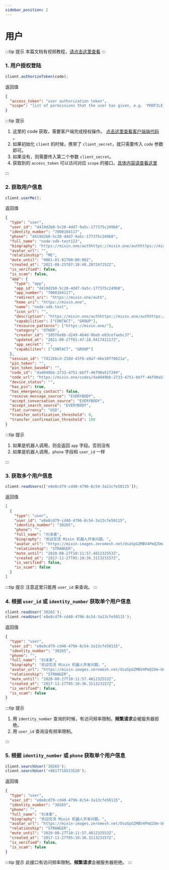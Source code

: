 ```yaml
---
sidebar_position: 2
---
```


# 用户

:::tip 提示
本篇文档有视频教程，[请点击这里查看](https://developers.mixinbots.com/courses/1e276ee9-18fb-42e3-915a-54b049679084/89329795-c5a2-4aa5-ab32-c52cf6649910)
:::

### 1. 用户授权登陆

```js
client.authorizeToken(code);
```

返回值

```json
{
  "access_token": "user authorization token",
  "scope": "list of permissions that the user has given, e.g. 'PROFILE:READ ASSETS:READ'"
}
```

:::tip 提示

1. 这里的 code 获取，需要客户端完成授权操作。 [点击这里查看客户端端代码](/docs/web/user#2-获取授权的-code) 。
2. 如果初始化 `client` 的时候，携带了 `client_secret`，就只需要传入 `code` 参数即可。
3. 如果没有，则需要传入第二个参数 `client_secret`。
4. 获取到的 `access_token` 可以访问对应 `scope` 的接口。[具体内容请查看这里](/docs/server/userWithToken)

:::

### 2. 获取用户信息

```js
client.userMe();
```

返回值

```json
{
  "type": "user",
  "user_id": "d419d2b0-5c20-4dd7-9a5c-177375c249b8",
  "identity_number": "7000104117",
  "phone": "d419d2b0-5c20-4dd7-9a5c-177375c249b8",
  "full_name": "node-sdk-test123",
  "biography": "https://mixin.one/authhttps://mixin.one/authhttps://mixin.one/auth",
  "avatar_url": "",
  "relationship": "ME",
  "mute_until": "0001-01-01T00:00:00Z",
  "created_at": "2021-08-25T07:18:48.207247252Z",
  "is_verified": false,
  "is_scam": false,
  "app": {
    "type": "app",
    "app_id": "d419d2b0-5c20-4dd7-9a5c-177375c249b8",
    "app_number": "7000104117",
    "redirect_uri": "https://mixin.one/auth",
    "home_uri": "https://mixin.one",
    "name": "node-sdk-test",
    "icon_url": "",
    "description": "https://mixin.one/authhttps://mixin.one/authhttps://mixin.one/auth",
    "capabilities": ["CONTACT", "GROUP"],
    "resource_patterns": ["https://mixin.one/"],
    "category": "OTHER",
    "creator_id": "105f6e8b-d249-4b4d-9beb-e03cefaebc37",
    "updated_at": "2021-08-27T01:47:18.941742117Z",
    "app_secret": "",
    "capabilites": ["CONTACT", "GROUP"]
  },
  "session_id": "7412bbcd-218d-43f6-a9a7-46e10ff0021a",
  "pin_token": "",
  "pin_token_base64": "",
  "code_id": "4a4049bb-2733-4751-bbff-46f90a51f204",
  "code_url": "https://mixin.one/codes/4a4049bb-2733-4751-bbff-46f90a51f204",
  "device_status": "",
  "has_pin": true,
  "has_emergency_contact": false,
  "receive_message_source": "EVERYBODY",
  "accept_conversation_source": "EVERYBODY",
  "accept_search_source": "EVERYBODY",
  "fiat_currency": "USD",
  "transfer_notification_threshold": 0,
  "transfer_confirmation_threshold": 100
}
```

:::tip 提示

1. 如果是机器人调用，则会返回 `app` 字段。否则没有
2. 如果是机器人调用，`phone` 字段和 `user_id` 一样

:::

### 3. 获取多个用户信息

```js
client.readUsers(['e8e8cd79-cd40-4796-8c54-3a13cfe50115']);
```

返回值

```json
[
  {
    "type": "user",
    "user_id": "e8e8cd79-cd40-4796-8c54-3a13cfe50115",
    "identity_number": "30265",
    "phone": "",
    "full_name": "刘泽美",
    "biography": "欢迎交流 Mixin 机器人开发问题。",
    "avatar_url": "https://mixin-images.zeromesh.net/OsaSpGZMBV4PmQ2Om-UnDZ-878Bk37heqprakp_Sll6MWM-ciLdUQrvEDIeSF4z3t0sgfXt8Hw4zmDkiR2irag0=s256",
    "relationship": "STRANGER",
    "mute_until": "2020-08-27T10:11:57.481232553Z",
    "created_at": "2017-11-27T05:10:36.311323157Z",
    "is_verified": false,
    "is_scam": false
  }
]
```

:::tip 提示
注意这里只能用 `user_id` 来查询。
:::

### 4. 根据 `user_id` 或 `identity_number` 获取单个用户信息

```js
client.readUser('30265');
client.readUser('e8e8cd79-cd40-4796-8c54-3a13cfe50115');
```

返回值

```json
{
  "type": "user",
  "user_id": "e8e8cd79-cd40-4796-8c54-3a13cfe50115",
  "identity_number": "30265",
  "phone": "",
  "full_name": "刘泽美",
  "biography": "欢迎交流 Mixin 机器人开发问题。",
  "avatar_url": "https://mixin-images.zeromesh.net/OsaSpGZMBV4PmQ2Om-UnDZ-878Bk37heqprakp_Sll6MWM-ciLdUQrvEDIeSF4z3t0sgfXt8Hw4zmDkiR2irag0=s256",
  "relationship": "STRANGER",
  "mute_until": "2020-08-27T10:11:57.481232553Z",
  "created_at": "2017-11-27T05:10:36.311323157Z",
  "is_verified": false,
  "is_scam": false
}
```

:::tip 提示

1. 用 `identity_number` 查询的时候，有访问频率限制。**频繁请求**会被服务器拒绝。
2. 用 `user_id` 查询没有频率限制。

:::

### 5. 根据 `identity_number` 或 `phone` 获取单个用户信息

```js
client.searchUser('30265');
client.searchUser('+8617718523520');
```

返回值

```json
{
  "type": "user",
  "user_id": "e8e8cd79-cd40-4796-8c54-3a13cfe50115",
  "identity_number": "30265",
  "phone": "",
  "full_name": "刘泽美",
  "biography": "欢迎交流 Mixin 机器人开发问题。",
  "avatar_url": "https://mixin-images.zeromesh.net/OsaSpGZMBV4PmQ2Om-UnDZ-878Bk37heqprakp_Sll6MWM-ciLdUQrvEDIeSF4z3t0sgfXt8Hw4zmDkiR2irag0=s256",
  "relationship": "STRANGER",
  "mute_until": "2020-08-27T10:11:57.481232553Z",
  "created_at": "2017-11-27T05:10:36.311323157Z",
  "is_verified": false,
  "is_scam": false
}
```

:::tip 提示
此接口有访问频率限制。**频繁请求**会被服务器拒绝。
:::
